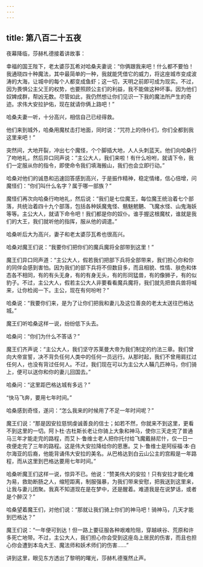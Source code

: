 ```yaml
---
---
---
```

title: 第八百二十五夜
---






夜幕降临，莎赫札德接着讲故事：





幸福的国王陛下，老太婆莎瓦希对哈桑夫妻说：“你俩跟我来吧！什么都不要怕！我通晓四十种魔法，其中最简单的一种，我就能凭借它的威力，将这座城市变成波涛的大海，让城中的每个人都变成鱼虾；这一切，天明之前即可成为现实。不过，因为畏惧公主父王的权势，也要照顾公主们的利益，我不能做这种坏事。因为他们奴婢成群，帮凶无数。尽管如此，我仍然想让你们见识一下我的魔法所产生的奇迹。求伟大安拉护佑，现在就请你俩上路吧！”

哈桑夫妻一听，十分高兴，相信自己已经得救。

他们来到城外，哈桑用魔杖击打地面，同时说：“咒符上的侍仆们，你们全都到我这里来吧！”

突然间，大地开裂，冲出七个魔怪，个个脚插大地，人人头刺蓝天。他们向哈桑行了吻地礼，然后异口同声说：“主公大人，我们来啦！有什么吩咐，就请下令，我们一定服从你的指令，即使命令我们填海搬山，我们也会立即行动。”

哈桑对他们的诚恳和迅速回答感到高兴，于是振作精神，稳定情绪，信心倍增，问魔怪们：“你们叫什么名字？属于哪一部族？”

魔怪们再次向哈桑行吻地礼，然后说：“我们是七位魔王，每位魔王统治着七个部落，共统治着四十九个部落，包括各种妖魔鬼怪、魑魅魍魉、飞魔水怪、山鬼海妖等等。主公大人，就请下命令吧！我们都是你的奴仆。谁手握这根魔杖，谁就是我们的大王，我们就听他的指挥，服从他的调遣。”

哈桑听后大为高兴，妻子和老太婆莎瓦希也很高兴。

哈桑对魔王们说：“我要你们把你们的魔兵魔将全部带到这里！”

魔王们异口同声道：“主公大人，假若我们把部下兵将全部带来，我们担心你和你的同伴会感到害怕。因为我们的部下兵将不但数目多，而且相貌、性情、肤色和体态各不相同，有的有头无身，有的有身无头，有的形同猛兽，有的像狮子，有的似豹子。不过，主公大人，假若主公大人非要看看魔兵魔将，我们就先把兽兵兽将喊来，让你检阅一下。主公，现在有何吩咐？”

哈桑说：“我要你们来，是为了让你们把我和妻儿及这位善良的老太太送往巴格达城。”

魔王们听哈桑这样一说，纷纷低下头去。

哈桑问：“你们为什么不答话？”

魔王们齐声说：“主公大人，我们坚守苏莱曼大帝为我们制定的约法三章。我们曾向大帝宣誓，决不背负任何人类中的任何一员远行。从那时起，我们不曾用肩扛过任何人，也没有背过任何人。不过，我们现在可以为主公大人鞴几匹神马，你们骑上，便可以送你和你的妻儿回国去。”

哈桑问：“这里距巴格达城有多远？”

“快马飞奔，要用七年时间。”

哈桑感到奇怪，遂问：“怎么我来的时候用了不足一年时间呢？”

魔王们说：“那是因安拉慈悯虔诚善良的信士；如若不然，你就来不到这里，更看不到这里的一切。阿卜杜·古杜斯长老让你骑上大象和神马，使你三天走完了普通马三年才能走完的路程，而艾卜·鲁维士老人把你托付给飞魔戴赫尼什，仅一日一夜便走完了三年的路程。这是伟大安拉降给你的恩惠。艾卜·鲁维士是阿绥福·本·白尔海亚的后裔，他能背诵伟大安拉的美名。从巴格达到白云山公主的宫殿是一年路程，而从这里到巴格达要用七年时间。”

哈桑听魔王们这样一说，惊异不已。他说：“赞美伟大的安拉！只有安拉才能化难为易，救助断肠之人，缩短距离，制服强暴，为我们带来安慰，把我送到这里来，让我与妻儿团聚。我真不知道现在是在梦中，还是醒着。难道我是在说梦话，或者是个醉汉？”

哈桑望着魔王们，对他们说：“那就让我们骑上你们的神马吧！骑神马，几天才能到巴格达？”

魔王们说：“一年便可到达！但一路上要征服各种艰难险阻，穿越峡谷、荒原和许多死亡地带。不过，主公大人，我们担心你会受到这座岛上居民的伤害，而且也担心你会遭到本岛大王、魔法师和妖术师们的伤害……”





讲到这里，眼见东方透出了黎明的曙光，莎赫札德戛然止声。